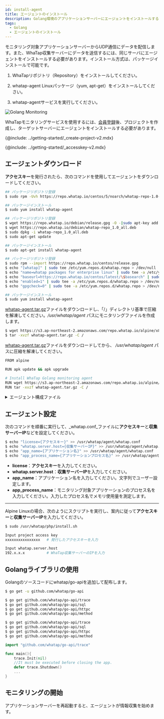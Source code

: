 ```yaml
---
id: install-agent
title: エージェントのインストール
description: Golang環境のアプリケーションサーバーにエージェントをインストールする方法を提供します。
tags:
  - Golang
  - エージェントのインストール
---
```



モニタリング対象アプリケーションサーバーからUDP通信にデータを配信します。また、WhaTap収集サーバーにデータを送信するには、同じサーバにエージェントをインストールする必要があります。インストール方式は、パッケージインストールで可能です。

1.  WhaTapリポジトリ（Repository）をインストールしてください。

2.  whatap-agent Linuxパッケージ（yum, apt-get）をインストールしてください。

3.  whatap-agentサービスを実行してください。

![Golang Monitoring](https://img.whatap.io/media/images/golang_system.png)

WhaTapモニタリングサービスを使用するには、[会員登録](https://www.whatap.io/ko/signup/)後、プロジェクトを作成し、ターゲットサーバーにエージェントをインストールする必要があります。

{@include: ../getting-started/_create-project-v2.mdx} 

{@include: ../getting-started/_accesskey-v2.mdx}

## エージェントダウンロード

**アクセスキー**を発行されたら、次のコマンドを使用してエージェントをダウンロードしてください。

<Tabs groupId="golang">
<TabItem value="redhat-centos" label="Red Hat/CentOS">

```bash title='SH'
## パッケージリポジトリ登録
$ sudo rpm -Uvh https://repo.whatap.io/centos/5/noarch/whatap-repo-1.0-1.noarch.rpm

## パッケージインストール
$ sudo yum install whatap-agent
```

</TabItem>
<TabItem value="debian-ubuntu" label="Debian/Ubuntu">

```bash title='SH'
## パッケージリポジトリ登録
$ wget https://repo.whatap.io/debian/release.gpg -O -|sudo apt-key add -
$ wget https://repo.whatap.io/debian/whatap-repo_1.0_all.deb
$ sudo dpkg -i whatap-repo_1.0_all.deb
$ sudo apt-get update

## パッケージインストール
$ sudo apt-get install whatap-agent
```

</TabItem>
<TabItem value="amazonlinux" label="Amazon Linux">

```bash title='SH'
## パッケージリポジトリ登録
$ sudo rpm --import https://repo.whatap.io/centos/release.gpg
$ echo "[whatap]" | sudo tee /etc/yum.repos.d/whatap.repo > /dev/null
$ echo "name=whatap packages for enterprise linux" | sudo tee -a /etc/yum.repos.d/whatap.repo > /dev/null
$ echo "baseurl=https://repo.whatap.io/centos/latest/\$basearch" | sudo tee -a /etc/yum.repos.d/whatap.repo > /dev/null
$ echo "enabled=1" | sudo tee -a /etc/yum.repos.d/whatap.repo > /dev/null
$ echo "gpgcheck=0" | sudo tee -a /etc/yum.repos.d/whatap.repo > /dev/null

## パッケージインストール
$ sudo yum install whatap-agent
```

</TabItem>
<TabItem value="alpinelinux" label="Alpine Linux">

[whatap-agent.tar.gz](https://s3.ap-northeast-2.amazonaws.com/repo.whatap.io/alpine/x86_64/whatap-agent.tar.gz)ファイルをダウンロードし、「/」ディレクトリ基準で圧縮を解凍してください。_/usr/whatap/agent_ パスにモニタリングファイルを作成します。

```bash title='SH'
$ wget https://s3.ap-northeast-2.amazonaws.com/repo.whatap.io/alpine/x86_64/whatap-agent.tar.gz
$ tar -xvzf whatap-agent.tar.gz -C /
```

</TabItem>
<TabItem value="al-docker" label="Alpine Linux Docker">

[whatap-agent.tar.gz](https://s3.ap-northeast-2.amazonaws.com/repo.whatap.io/alpine/x86_64/whatap-agent.tar.gz)ファイルをダウンロードしてから、 _/usr/whatap/agent_ パスに圧縮を解凍してください。

```bash title='SH'
FROM alpine

RUN apk update && apk upgrade

# Install WhaTap Golang monitoring agent
RUN wget https://s3.ap-northeast-2.amazonaws.com/repo.whatap.io/alpine/x86_64/whatap-agent.tar.gz
RUN tar -xvzf whatap-agent.tar.gz -C /
```

</TabItem>
</Tabs>

<details>
<summary>エージェント構成ファイル</summary>

モニタリング情報を収集するトレーサー、収集した情報をサーバーに転送するエージェント、トレーサーとエージェントをサーバーへ動的に適用するインストールスクリプト ファイルで構成されます。

-   _whatap-agent_：エージェント、トレーサーからUDPとして転送した情報を収集サーバーに転送するプログラムです。

-   _/etc/init.d/whatap-agent_：サービスのスクリプトファイルです。

-   _whatap_agent_：サービスの実行ファイルです。

-   _whatap.conf_：設定情報および収集サーバーのIP、アクセスキーを入力するファイルです。

-   _whatap-boot-`yyyymmdd`.log_：エージェントログファイルです。(パス：_/usr/whata/agent/log_)

</details>

## エージェント設定

次のコマンドを順番に実行して、_whatap.conf_ファイルに**アクセスキー**と**収集サーバーIP**などを設定してください。

```bash title='SH'
$ echo "license={アクセスキー}" >> /usr/whatap/agent/whatap.conf
$ echo "whatap.server.host={収集サーバーIP}" >> /usr/whatap/agent/whatap.conf
$ echo "app_name={アプリケーション名}" >> /usr/whatap/agent/whatap.conf
$ echo "app_process_name={アプリケーションプロセス名}" >> /usr/whatap/agent/whatap.conf
```

-   **license**：**アクセスキー**を入力してください。
-   **whatap.server.host**：**収集サーバーIP**を入力してください。
-   **app_name**：アプリケーション名を入力してください。文字列でユーザー設定します。
-   **app_process_name**：モニタリング対象アプリケーションのプロセス名を入力してください。入力したプロセス名でメモリ使用量を測定します。

* * *

Alpine Linuxの場合、次のようにスクリプトを実行し、案内に従って**アクセスキー**と**収集サーバーIP**を入力してください。

```bash title='SH'
$ sudo /usr/whatap/php/install.sh

Input project access key
xxxxxxxxxxxxxxxx   # 発行したアクセスキーを入力

Input whatap.server.host
192.x.x.x          # WhaTap収集サーバーのIPを入力
```

## Golangライブラリの使用

Golangのソースコードにwhatap/go-apiを追加して配布します。

<Tabs groupId="golang">
<TabItem value="redhat-centos" label="Red Hat/CentOS">

```bash title='SH'
$ go get -u github.com/whatap/go-api
```

</TabItem>
<TabItem value="debian-ubuntu" label="Debian/Ubuntu">

```bash title='SH'
$ go get github.com/whatap/go-api/trace
$ go get github.com/whatap/go-api/sql
$ go get github.com/whatap/go-api/httpc
$ go get github.com/whatap/go-api/method
```

</TabItem>
<TabItem value="amazonlinux" label="Amazon Linux">

```bash title='SH'
$ go get github.com/whatap/go-api/trace
$ go get github.com/whatap/go-api/sql
$ go get github.com/whatap/go-api/httpc
$ go get github.com/whatap/go-api/method
```

</TabItem>
</Tabs>

```go title='GO'
import "github.com/whatap/go-api/trace"

func main(){
    trace.Init(nil)
    //It must be executed before closing the app.
    defer trace.Shutdown()
    ...
}
```

## モニタリングの開始

アプリケーションサーバーを再起動すると、エージェントが情報収集を始めます。
